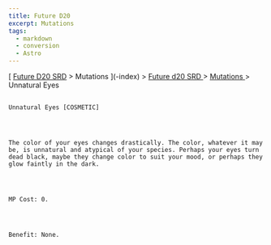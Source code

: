 ```yaml
---
title: Future D20
excerpt: Mutations
tags:
  - markdown
  - conversion
  - Astro
---
```







[
[Future D20 SRD]( / ) > Mutations
     ](-index)
     >
     [
      Future d20 SRD
     ](future-d20-srd-index)
     >
     [
      Mutations
     ](future-d20-srd-mutations-index)
     > Unnatural Eyes
    




## 
    Unnatural Eyes [COSMETIC]
   



    The color of your eyes changes drastically. The color, whatever it may be, is unnatural and atypical of your species. Perhaps your eyes turn dead black, maybe they change color to suit your mood, or perhaps they glow faintly in the dark.
   



    MP Cost: 0.
   



    Benefit: None.
   





